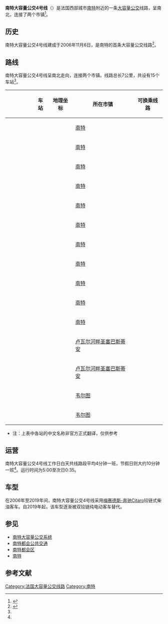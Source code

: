 {{noteTA
|G1=交通
|G2=地名
|1=zh-cn:公交;zh-tw:公車;zh-hk:巴士;zh-sg:巴士;zh-my:巴士;zh-mo:巴士;
|2=zh-hans:快速公交;zh-hk:巴士快速交通;zh-tw:快捷巴士;
}}
{{Infobox rail line
|rail_name=南特大容量公交4号线<br>{{lang|fr|Ligne 4 du Busway de Nantes}}<br>{{法国交通标志/南特|bhns}} {{法国交通标志/南特|4}}
|banner_color=#FFFFFF
|logo_filename=
|logo_width=
|image = Busway, TAN (NANTES,FR44).jpg
|caption=南特大容量公交4号线
|service_type=[[快速公交系统|大容量公交]]
|network=[[南特大容量公交系统|南特大容量公交系统]]
|status=运营中
|locale={{FRA}}[[南特都会区|南特都会区]]
|start=[[南特|南特]]-福煦-大教堂<br>[[韦尔图|韦尔图]]-韦尔图门
|stations=15
|begin_operation=2006年11月6日
|operator=[[南特都会公共交通|南特都会公共交通]]
|depot=
|system_length=7km
|线路类型=地面
|lines=
|track_gauge=
|electrified=
|fleet_size=
|max_speed=
|route_map=
}}

'''南特大容量公交4号线'''（{{lang-fr|Ligne 4 du Busway de Nantes}}）是法国西部城市[[南特|南特]]附近的一条[[快速公交系统|大容量公交]]线路，呈南北，连接了两个市镇<ref name="info">{{Cite web|url=https://www.tan.fr/fr/plans|title=Des plans|accessdate=2020-08-02|author=tan.fr|language=fr|publisher=tan.fr|archive-date=2020-07-14|archive-url=https://web.archive.org/web/20200714124212/https://www.tan.fr/fr/plans|dead-url=yes}}</ref>。

==历史==

南特大容量公交4号线建成于2006年11月6日，是南特的首条大容量公交线路<ref>{{Cite web|url=http://www.fnaut-paysdelaloire.org/article-4111459.html|title=Nantes : Ligne 4 et restructuration du réseau urbain|date=2006-10-09|accessdate=2020-08-02|author=fnaut-paysdelaloire.org|language=fr|publisher=fnaut-paysdelaloire.org|archive-date=2013-07-30|archive-url=https://web.archive.org/web/20130730161120/http://www.fnaut-paysdelaloire.org/article-4111459.html|dead-url=no}}</ref>。

==路线==
南特大容量公交4号线呈南北走向，连接两个市镇。线路总长7公里，共设有15个车站<ref name="info"/>。

{| cellspacing=0 cellpadding=2 border="0" style="border: 1px solid #999; background-color:#FFFFFF; text-align: center"
|- bgcolor="#CCCCCC"
! !! !! !! !! !! 车站 !! 地理坐标 !! 所在市镇 !! 可换乘线路
|-
| bgcolor="#ffffff"| || bgcolor="#FDCC00" |{{white|'''o'''}} || bgcolor="#ffffff"| || bgcolor="#ffffff" | || bgcolor="#ffffff"| 
| '''{{Arret|福煦-[[南特主教座堂|大教堂]]|Foch-Cathédrale}}'''
| style="font-size:xx-small" | {{coord|47.2193021|-1.5503915|region:FR_type:landmark_scale:1000|format=dms|display=inline|name=Foch-Cathédrale}}
| [[南特|南特]]
| {{法国交通标志/南特|bus}} {{法国交通标志/南特|c1}} {{法国交通标志/南特|c6}} {{法国交通标志/南特|11}} {{法国交通标志/南特|12}} {{法国交通标志/南特|ln}} {{法国交通标志/南特|lc}}<br>{{法国交通数据|car|44}}
|- bgcolor="#efefef" 
| bgcolor="#ffffff"| || bgcolor="#FDCC00" |{{white|'''o'''}} || bgcolor="#ffffff"| || bgcolor="#ffffff" | || bgcolor="#ffffff"| 
| '''{{Arret|安妮公主-城堡|Duchesse Anne - Château}}'''
| style="font-size:xx-small" | {{coord|47.2161632|-1.5469104|region:FR_type:landmark_scale:1000|format=dms|display=inline|name=Duchesse Anne - Château des Ducs de Bretagne}} 
| [[南特|南特]]
| {{法国交通标志/南特|tram}} {{法国交通标志/南特|1}}
|-
| bgcolor="#ffffff"| || bgcolor="#FDCC00" |{{white|'''o'''}} || bgcolor="#ffffff"| || bgcolor="#ffffff" | || bgcolor="#ffffff"| 
| {{Arret|会议中心|Cité des Congrès}}
| style="font-size:xx-small" | {{coord|47.2134996|-1.5449198|region:FR_type:landmark_scale:1000|format=dms|display=inline|name=Cité des Congrès}}
| [[南特|南特]]
|
|- bgcolor="#efefef" 
| bgcolor="#ffffff"| || bgcolor="#FDCC00" |{{white|'''o'''}} || bgcolor="#ffffff"| || bgcolor="#ffffff" | || bgcolor="#ffffff"| 
| {{Arret|特里波德|Tripode}}
| style="font-size:xx-small" | {{coord|47.2082959|-1.5406229|region:FR_type:landmark_scale:1000|format=dms|display=inline|name=Tripode}} 
| [[南特|南特]]
|
|-
| bgcolor="#ffffff"| || bgcolor="#FDCC00" |{{white|'''o'''}} || bgcolor="#ffffff"| || bgcolor="#ffffff" | || bgcolor="#ffffff"| 
| '''{{Arret|南特岛|Île de Nantes}}'''
| style="font-size:xx-small" | {{coord|47.2060619|-1.5388044|region:FR_type:landmark_scale:1000|format=dms|display=inline|name=Île de Nantes}} 
| [[南特|南特]]
| {{法国交通标志/南特|bus}} {{法国交通标志/南特|5}}
|- bgcolor="#efefef"
| bgcolor="#ffffff"| || bgcolor="#FDCC00" |{{white|'''o'''}} || bgcolor="#ffffff"| || bgcolor="#ffffff" | || bgcolor="#ffffff"| 
| {{Arret|博略|Beaulieu}}
| style="font-size:xx-small" | {{coord|47.2040137|-1.5370931|region:FR_type:landmark_scale:1000|format=dms|display=inline|name=Beaulieu}} 
| [[南特|南特]]
| {{法国交通标志/南特|bus}} {{法国交通标志/南特|26}} {{法国交通标志/南特|LS}}
|-
| bgcolor="#ffffff"| || bgcolor="#FDCC00" |{{white|'''o'''}} || bgcolor="#ffffff"| || bgcolor="#ffffff" | || bgcolor="#ffffff"| 
| {{Arret|格雷讷赖|Gréneraie}}
| style="font-size:xx-small" | {{coord|47.1995344|-1.5334453|region:FR_type:landmark_scale:1000|format=dms|display=inline|name=Gréneraie}}
| [[南特|南特]]
| {{法国交通标志/南特|bus}} {{法国交通标志/南特|c4}} {{法国交通标志/南特|c9}} {{法国交通标志/南特|27}} {{法国交通标志/南特|28}} {{法国交通标志/南特|36}} {{法国交通标志/南特|98}} {{法国交通标志/南特|E8}} {{法国交通标志/南特|ls}}
|- bgcolor="#efefef"
| bgcolor="#ffffff"| || bgcolor="#FDCC00" |{{white|'''o'''}} || bgcolor="#ffffff"| || bgcolor="#ffffff" | || bgcolor="#ffffff"| 
| {{Arret|博讷加尔德|Bonne Garde}}
| style="font-size:xx-small" | {{coord|47.1968354|-1.5312486|region:FR_type:landmark_scale:1000|format=dms|display=inline|name=Bonne Garde}} 
| [[南特|南特]]
| {{法国交通标志/南特|bus}} {{法国交通标志/南特|ls}}
|-
| bgcolor="#ffffff"| || bgcolor="#FDCC00" |{{white|'''o'''}} || bgcolor="#ffffff"| || bgcolor="#ffffff" | || bgcolor="#ffffff"| 
| {{Arret|托罗园|Clos Toreau}}
| style="font-size:xx-small" | {{coord|47.1942109|-1.5290814|region:FR_type:landmark_scale:1000|format=dms|display=inline|name=Clos Toreau}} 
| [[南特|南特]]
| {{法国交通标志/南特|bus}} {{法国交通标志/南特|LS}}
|- bgcolor="#efefef"
| bgcolor="#ffffff"| || bgcolor="#FDCC00" |{{white|'''o'''}} || bgcolor="#ffffff"| || bgcolor="#ffffff" | || bgcolor="#ffffff"| 
| {{Arret|莫瓦桑|Mauvoisins}}
| style="font-size:xx-small" | {{coord|47.1901062|-1.5255838|region:FR_type:landmark_scale:1000|format=dms|display=inline|name=Mauvoisins}} 
| [[南特|南特]]
|
|-
| bgcolor="#ffffff"| || bgcolor="#FDCC00" |{{white|'''o'''}} || bgcolor="#ffffff"| || bgcolor="#ffffff" | || bgcolor="#ffffff"| 
| {{Arret|布尔多尼耶尔|Bourdonnières}}
| style="font-size:xx-small" | {{coord|47.187321|-1.5208953|region:FR_type:landmark_scale:1000|format=dms|display=inline|name=Bourdonnières}} 
| [[南特|南特]]
| {{法国交通标志/南特|bus}} {{法国交通标志/南特|30}} {{法国交通标志/南特|42}}<br>{{法国交通数据|car|44}}
|- bgcolor="#efefef"
| bgcolor="#ffffff"| || bgcolor="#FDCC00" |{{white|'''o'''}} || bgcolor="#ffffff"| || bgcolor="#ffffff" | || bgcolor="#ffffff"| 
| {{Arret|若利沃里|Joliverie}}
| style="font-size:xx-small" | {{coord|47.1895958|-1.5171617|region:FR_type:landmark_scale:1000|format=dms|display=inline|name=Joliverie}} 
| [[卢瓦尔河畔圣塞巴斯蒂安|卢瓦尔河畔圣塞巴斯蒂安]]
| {{法国交通标志/南特|bus}} {{法国交通标志/南特|30}} {{法国交通标志/南特|42}}<br>{{法国交通标志|car|44}}
|-
| bgcolor="#ffffff"| || bgcolor="#FDCC00" |{{white|'''o'''}} || bgcolor="#ffffff"| || bgcolor="#ffffff" | || bgcolor="#ffffff"| 
| {{Arret|漆皮帽|Chapeau-Verni}}
| style="font-size:xx-small" | {{coord|47.189173|-1.5104561|region:FR_type:landmark_scale:1000|format=dms|display=inline|name=Chapeau-Verni}} 
| [[卢瓦尔河畔圣塞巴斯蒂安|卢瓦尔河畔圣塞巴斯蒂安]]
| {{法国交通标志/南特|bus}} {{法国交通标志/南特|42}}
|- bgcolor="#efefef"
| bgcolor="#ffffff"| || bgcolor="#FDCC00" |{{white|'''o'''}} || bgcolor="#ffffff"| || bgcolor="#ffffff" | || bgcolor="#ffffff"| 
| {{Arret|马赖谢|Maraîchers}}
| style="font-size:xx-small" | {{coord|47.1846887|-1.5105741|region:FR_type:landmark_scale:1000|format=dms|display=inline|name=Maraîchers}}
| [[韦尔图|韦尔图]]
| 
|-
| bgcolor="#ffffff"| || bgcolor="#FDCC00" |{{white|'''o'''}} || bgcolor="#ffffff"| || bgcolor="#ffffff" | || bgcolor="#ffffff"| 
| '''{{Arret|韦尔图门|Porte de Vertou}}'''
| style="font-size:xx-small" | {{coord|47.180824|-1.5050595|region:FR_type:landmark_scale:1000|format=dms|display=inline|name=Porte de Vertou}}
| [[韦尔图|韦尔图]]
| {{法国交通标志/南特|bus}} {{法国交通标志/南特|28}} {{法国交通标志/南特|e4}}<br>{{法国交通数据|car|44}}
|}

* 注：上表中各站的中文名称非官方正式翻译，仅供参考

==运营==

南特大容量公交4号线工作日白天共线路段平均4分钟一班，节假日则大约10分钟一班<ref name="info"/>。运行时间为5:00至次日0:35。

==车型==
在2006年至2019年间，南特大容量公交4号线采用[[梅赛德斯-奔驰Citaro|梅赛德斯-奔驰Citaro]]铰链式柴油客车。自2019年起，该车型逐渐被{{link-fr|Hess lighTram|Hess lighTram}}双铰链纯电动客车替代。

==参见==
* [[南特大容量公交系统|南特大容量公交系统]]
* [[南特都会公共交通|南特都会公共交通]]
* [[南特都会区|南特都会区]]
* [[南特|南特]]

== 参考文献 ==
{{Reflist}}

[[Category:法国大容量公交线路|Category:法国大容量公交线路]]
[[Category:南特|Category:南特]]